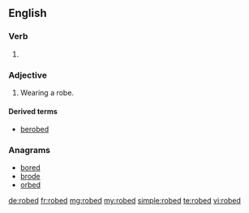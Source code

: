 ==English==

===Verb===
{{head|en}}

# {{en-past of|robe}}

===Adjective===
{{en-adj}}

# Wearing a robe.

====Derived terms====
* [[berobed]]

===Anagrams===
* [[bored#English|bored]]
* [[brode#English|brode]]
* [[orbed#English|orbed]]

[[de:robed]]
[[fr:robed]]
[[mg:robed]]
[[my:robed]]
[[simple:robed]]
[[te:robed]]
[[vi:robed]]